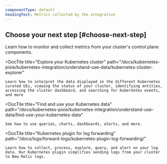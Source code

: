 ```yaml
---
componentType: default
headingText: Metrics collected by the integration
---
```


## Choose your next step [#choose-next-step]

<DocTiles>
  <DocTile
    title="Configure control plane monitoring"
    path="/docs/kubernetes-pixie/kubernetes-integration/advanced-configuration/configure-control-plane-monitoring/"
  >
    Learn how to monitor and collect metrics from your cluster's control plane components.
  </DocTile>

  <DocTile
    title="Explore your Kubernetes cluster"
    path="/docs/kubernetes-pixie/kubernetes-integration/understand-use-data/kubernetes-cluster-explorer"
  >
    Learn how to interpret the data displayed in the different Kubernetes curated UIs, viewing the status of your cluster, identifying entities, accessing the cluster dashboard, and searching for Kubernetes events, and more
  </DocTile>

  <DocTile
    title="Find and use your Kubernetes data"
    path="/docs/kubernetes-pixie/kubernetes-integration/understand-use-data/find-use-your-kubernetes-data"
  >
    See how to use queries, charts, dashboards, alerts, and more.
  </DocTile>

  <DocTile
    title="Kubernetes plugin for log forwarding"
    path="/docs/logs/forward-logs/kubernetes-plugin-log-forwarding/"
  >
    Learn how to collect, process, explore, query, and alert on your log data. Our Kubernetes plugin simplifies sending logs from your cluster to New Relic logs.
  </DocTile>
</DocTiles>
